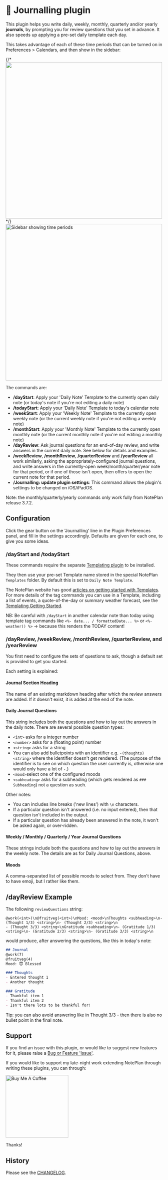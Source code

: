 
# 💭 Journalling plugin
This plugin helps you write daily, weekly, monthly, quarterly and/or yearly **journals**, by prompting you for review questions that you set in advance. It also speeds up applying a pre-set daily template each day.

This takes advantage of each of these time periods that can be turned on in Preferences > Calendars, and then show in the sidebar:

{/* <img width="500px" src="calendar-notes@2x.jpg" /> */}
<img src={calendarnotes.src} width="500px" alt="Sidebar showing time periods" />

The commands are:
- **/dayStart**: Apply your 'Daily Note' Template to the currently open daily note (or today's note if you're not editing a daily note)
- **/todayStart**: Apply your 'Daily Note' Template to today's calendar note
- **/weekStart**: Apply your 'Weekly Note' Template to the currently open weekly note (or the current weekly note if you're not editing a weekly note)
- **/monthStart**: Apply your 'Monthly Note' Template to the currently open monthly note (or the current monthly note if you're not editing a monthly note)
- **/dayReview**: Ask journal questions for an end-of-day review, and write answers in the current daily note. See below for details and examples.
- **/weekReview**, **/monthReview**, **/quarterReview** and **/yearReview** all work similarly, asking the appropriately-configured journal questions, and write answers in the currently-open week/month/quarter/year note for that period, or if one of those isn't open, then offers to open the current note for that period.
- **/Journalling: update plugin settings**: This command allows the plugin's settings to be changed on iOS/iPadOS.

Note: the monthly/quarterly/yearly commands only work fully from NotePlan release 3.7.2.

## Configuration
Click the gear button on the 'Journalling' line in the Plugin Preferences panel, and fill in the settings accordingly. Defaults are given for each one, to give you some ideas.

### /dayStart and /todayStart
These commands require the separate [Templating plugin](https://github.com/NotePlan/plugins/tree/main/Templating/) to be installed.

They then use your pre-set Template name stored in the special NotePlan `Templates` folder. By default this is set to `Daily Note Template`.

The NotePlan website has good [articles on getting started with Templates](https://help.noteplan.co/article/136-templates). For more details of the tag commands you can use in a Template, including a list of events, a quote-of-the-day or summary weather forecast, see the [Templating Getting Started](https://nptemplating-docs.netlify.app/docs/templating-basics/getting-started).

NB: Be careful with `/dayStart` in another calendar note than today using template tag commands like `<%- date... / formattedDate... %>` or `<%- weather() %>` -> because this renders the TODAY content!

### /dayReview, /weekReview, /monthReview, /quarterReview, and /yearReview
You first need to configure the sets of questions to ask, though a default set is provided to get you started.

Each setting is explained:

#### Journal Section Heading
The name of an existing markdown heading after which the review answers are added. If it doesn't exist, it is added at the end of the note.

#### Daily Journal Questions
This string includes both the questions and how to lay out the answers in the daily note. There are several possible question types:
- `<int>` asks for a integer number
- `<number>` asks for a (floating point) number
- `<string>` asks for a string
- You can also add bulletpoints with an identifier e.g. `-(thoughts) <string>` where the identifier doesn't get rendered. (The purpose of the identifier is to see on which question the user currently is, otherwise one would only have a lot of `-`.)
- `<mood>`select one of the configured moods
- `<subheading>` asks for a subheading (which gets rendered as `### Subheading`) not a question as such.

Other notes:
- You can includes line breaks ('new lines') with `\n` characters.
- If a particular question isn't answered (i.e. no input entered), then that question isn't included in the output.
- If a particular question has already been answered in the note, it won't be asked again, or over-ridden.

#### Weekly / Monthly / Quarterly / Year Journal Questions
These strings include both the questions and how to lay out the answers in the weekly note.  The details are as for Daily Journal Questions, above.

#### Moods
A comma-separated list of possible moods to select from.  They don't have to have emoji, but I rather like them.

## /dayReview Example
The following `reviewQuestions` string:
```
@work(<int>)\n@fruitveg(<int>)\nMood: <mood>\nThoughts <subheading>\n- (Thought 1/3) <string>\n- (Thought 2/3) <string>\n
- (Thought 3/3) <string>\nGratitude <subheading>\n- (Gratitude 1/3) <string>\n- (Gratitude 2/3) <string>\n- (Gratitude 3/3) <string>\n
```
would produce, after answering the questions, like this in today's note:

```markdown
## Journal
@work(7)
@fruitveg(4)
Mood: 😇 Blessed

### Thoughts
- Entered thought 1
- Another thought

### Gratitude
- Thankful item 1
- Thankful item 2
- Isn't there lots to be thankful for!
```
Tip: you can also avoid answering like in Thought 3/3 - then there is also no bullet point in the final note.

## Support
If you find an issue with this plugin, or would like to suggest new features for it, please raise a [Bug or Feature 'Issue'](https://github.com/NotePlan/plugins/issues).

If you would like to support my late-night work extending NotePlan through writing these plugins, you can through:

[<img width="200px" alt="Buy Me A Coffee" src="https://www.buymeacoffee.com/assets/img/guidelines/download-assets-sm-2.svg" />](https://www.buymeacoffee.com/revjgc)

Thanks!

## History
Please see the [CHANGELOG](CHANGELOG.md).
